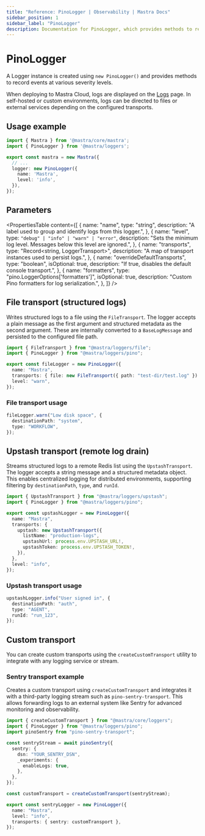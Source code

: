 ```yaml
---
title: "Reference: PinoLogger | Observability | Mastra Docs"
sidebar_position: 1
sidebar_label: "PinoLogger"
description: Documentation for PinoLogger, which provides methods to record events at various severity levels.
---
```


# PinoLogger

A Logger instance is created using `new PinoLogger()` and provides methods to record events at various severity levels.

When deploying to Mastra Cloud, logs are displayed on the [Logs](/mastra-cloud/dashboard#logs) page. In self-hosted or custom environments, logs can be directed to files or external services depending on the configured transports.

## Usage example

```typescript filename="src/mastra/index.ts" showLineNumbers copy
import { Mastra } from '@mastra/core/mastra';
import { PinoLogger } from '@mastra/loggers';

export const mastra = new Mastra({
  // ...
  logger: new PinoLogger({
    name: 'Mastra',
    level: 'info',
  }),
});
```

## Parameters

<PropertiesTable
  content={[
    {
      name: "name",
      type: "string",
      description: "A label used to group and identify logs from this logger.",
    },
     {
      name: "level",
      type: `"debug" | "info" | "warn" | "error"`,
      description: "Sets the minimum log level. Messages below this level are ignored.",
    },
    {
      name: "transports",
      type: "Record<string, LoggerTransport>",
      description: "A map of transport instances used to persist logs.",
    },
    {
      name: "overrideDefaultTransports",
      type: "boolean",
      isOptional: true,
      description: "If true, disables the default console transport.",
    },
    {
      name: "formatters",
      type: "pino.LoggerOptions['formatters']",
      isOptional: true,
      description: "Custom Pino formatters for log serialization.",
    },
  ]}
/>


## File transport (structured logs)

Writes structured logs to a file using the `FileTransport`. The logger accepts a plain message as the first argument and structured metadata as the second argument. These are internally converted to a `BaseLogMessage` and persisted to the configured file path.


```typescript filename="src/mastra/loggers/file-transport.ts" showLineNumbers copy
import { FileTransport } from "@mastra/loggers/file";
import { PinoLogger } from "@mastra/loggers/pino";

export const fileLogger = new PinoLogger({
  name: "Mastra",
  transports: { file: new FileTransport({ path: "test-dir/test.log" }) },
  level: "warn",
});
```

### File transport usage

```typescript showLineNumbers copy
fileLogger.warn("Low disk space", {
  destinationPath: "system",
  type: "WORKFLOW",
});
```

## Upstash transport (remote log drain)

Streams structured logs to a remote Redis list using the `UpstashTransport`. The logger accepts a string message and a structured metadata object. This enables centralized logging for distributed environments, supporting filtering by `destinationPath`, `type`, and `runId`.

```typescript filename="src/mastra/loggers/upstash-transport.ts" showLineNumbers copy
import { UpstashTransport } from "@mastra/loggers/upstash";
import { PinoLogger } from "@mastra/loggers/pino";

export const upstashLogger = new PinoLogger({
  name: "Mastra",
  transports: {
    upstash: new UpstashTransport({
      listName: "production-logs",
      upstashUrl: process.env.UPSTASH_URL!,
      upstashToken: process.env.UPSTASH_TOKEN!,
    }),
  },
  level: "info",
});
```


### Upstash transport usage

```typescript showLineNumbers copy
upstashLogger.info("User signed in", {
  destinationPath: "auth",
  type: "AGENT",
  runId: "run_123",
});
```

## Custom transport

You can create custom transports using the `createCustomTransport` utility to integrate with any logging service or stream.

### Sentry transport example

Creates a custom transport using `createCustomTransport` and integrates it with a third-party logging stream such as `pino-sentry-transport`. This allows forwarding logs to an external system like Sentry for advanced monitoring and observability.

```typescript filename="src/mastra/loggers/sentry-transport.ts" showLineNumbers copy
import { createCustomTransport } from "@mastra/core/loggers";
import { PinoLogger } from "@mastra/loggers/pino";
import pinoSentry from "pino-sentry-transport";

const sentryStream = await pinoSentry({
  sentry: {
    dsn: "YOUR_SENTRY_DSN",
    _experiments: {
      enableLogs: true,
    },
  },
});

const customTransport = createCustomTransport(sentryStream);

export const sentryLogger = new PinoLogger({
  name: "Mastra",
  level: "info",
  transports: { sentry: customTransport },
});
```
